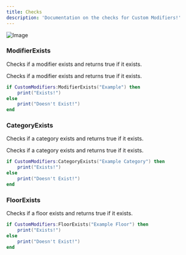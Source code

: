 ```yaml
---
title: Checks
description: 'Documentation on the checks for Custom Modifiers!'
---
```


![Image](https://mintlify.s3-us-west-1.amazonaws.com/kiwi-05288d30/Big%20Logo.png "Logo")

### ModifierExists
Checks if a modifier exists and returns true if it exists.

<ParamField path="Modifier" type="String" required>
  Checks if a modifier exists and returns true if it exists.
</ParamField>

```lua
if CustomModifiers:ModifierExists("Example") then
    print("Exists!")
else
    print("Doesn't Exist!")
end
```

### CategoryExists
Checks if a category exists and returns true if it exists.

<ParamField path="Category" type="String" required>
  Checks if a category exists and returns true if it exists.
</ParamField>

```lua
if CustomModifiers:CategoryExists("Example Category") then
    print("Exists!")
else
    print("Doesn't Exist!")
end
```

### FloorExists
<ParamField path="Floor" type="String" required>
  Checks if a floor exists and returns true if it exists.
</ParamField>


```lua
if CustomModifiers:FloorExists("Example Floor") then
    print("Exists!")
else
    print("Doesn't Exist!")
end
```